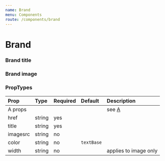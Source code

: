 ```yaml
---
name: Brand
menu: Components
route: /components/brand
---
```



# Brand

### Brand title
<Playground>
  <Brand
    color="textBase"
    title="Raster Foundry"
    href="#"
  />
</Playground>

### Brand image
<Playground>
  <Brand
    title="Raster Foundry"
    href="#"
    width="50px"
    px={1}
    py={1}
    mx={4}
    my={4}
    imagesrc="https://docs.rasterfoundry.com/assets/images/raster-foundry-logo.png"
  />
</Playground>

### PropTypes
| Prop | Type | Required | Default | Description |
|:-----|:-----|:---------|:--------|:------------|
| A props | | | | see [A](/components/a) |
| href |  string | yes | | |
| title |  string | yes | | |
| imagesrc |  string | no | | |
| color |  string | no | `textBase` | |
| width |  string | no | | applies to image only |
